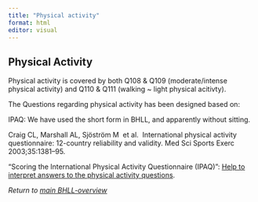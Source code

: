```yaml
---
title: "Physical activity"
format: html
editor: visual
---
```


## Physical Activity

Physical activity is covered by both Q108 & Q109 (moderate/intense physical activity) and Q110 & Q111 (walking \~ light physical acitivty).

The Questions regarding physical activity has been designed based on:

IPAQ: We have used the short form in BHLL, and apparently without sitting.

Craig CL, Marshall AL, Sjöström M  et al.  International physical activity questionnaire: 12-country reliability and validity. Med Sci Sports Exerc  2003;35:1381–95.

"Scoring the International Physical Activity Questionnaire (IPAQ)": [Help to interpret answers to the physical activity questions](https://ugc.futurelearn.com/uploads/files/bc/c5/bcc53b14-ec1e-4d90-88e3-1568682f32ae/IPAQ_PDF.pdf "https://ugc.futurelearn.com/uploads/files/bc/c5/bcc53b14-ec1e-4d90-88e3-1568682f32ae/IPAQ_PDF.pdf").

*Return to [main BHLL-overview](main_ver01.html)*
